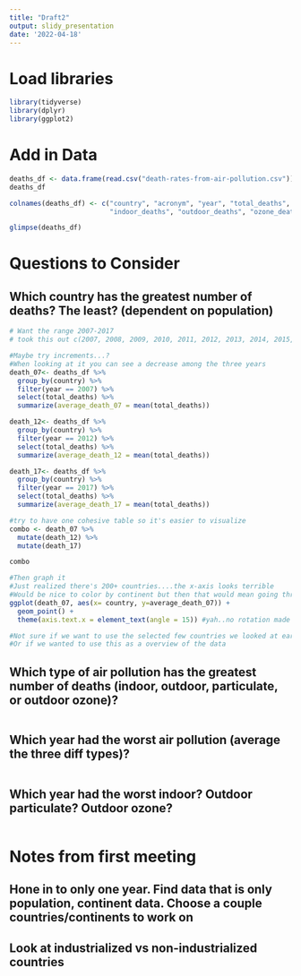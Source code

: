 ```yaml
---
title: "Draft2"
output: slidy_presentation
date: '2022-04-18'
---
```


# Load libraries 
```r
library(tidyverse)
library(dplyr)
library(ggplot2)
```

# Add in Data 
```r
deaths_df <- data.frame(read.csv("death-rates-from-air-pollution.csv"))
deaths_df

colnames(deaths_df) <- c("country", "acronym", "year", "total_deaths", 
                         "indoor_deaths", "outdoor_deaths", "ozone_deaths")

glimpse(deaths_df)
```

# Questions to Consider 

## Which country has the greatest number of deaths? The least? (dependent on population)

```r
# Want the range 2007-2017 
# took this out c(2007, 2008, 2009, 2010, 2011, 2012, 2013, 2014, 2015, 2016, 2017)

#Maybe try increments...?
#When looking at it you can see a decrease among the three years 
death_07<- deaths_df %>% 
  group_by(country) %>% 
  filter(year == 2007) %>% 
  select(total_deaths) %>% 
  summarize(average_death_07 = mean(total_deaths))

death_12<- deaths_df %>% 
  group_by(country) %>% 
  filter(year == 2012) %>% 
  select(total_deaths) %>% 
  summarize(average_death_12 = mean(total_deaths))

death_17<- deaths_df %>% 
  group_by(country) %>% 
  filter(year == 2017) %>% 
  select(total_deaths) %>% 
  summarize(average_death_17 = mean(total_deaths))

#try to have one cohesive table so it's easier to visualize 
combo <- death_07 %>% 
  mutate(death_12) %>% 
  mutate(death_17)

combo

#Then graph it 
#Just realized there's 200+ countries....the x-axis looks terrible 
#Would be nice to color by continent but then that would mean going through each country
ggplot(death_07, aes(x= country, y=average_death_07)) +
  geom_point() +
  theme(axis.text.x = element_text(angle = 15)) #yah..no rotation made it worse

#Not sure if we want to use the selected few countries we looked at earlier?
#Or if we wanted to use this as a overview of the data
```

## Which type of air pollution has the greatest number of deaths (indoor, outdoor, particulate, or outdoor ozone)?

```r



```

## Which year had the worst air pollution (average the three diff types)?

```r



````

## Which year had the worst indoor? Outdoor particulate? Outdoor ozone?

```r



````

# Notes from first meeting 

## Hone in to only one year. Find data that is only population, continent data. Choose a couple countries/continents to work on 

## Look at industrialized vs non-industrialized countries 
